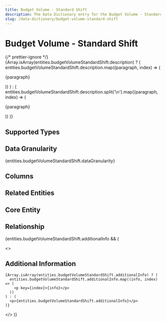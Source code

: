 ```yaml
---
title: Budget Volume - Standard Shift
description: The Data Dictionary entry for the Budget Volume - Standard Shift entity
slug: /data-dictionary/budget-volume-standard-shift
---
```



# Budget Volume - Standard Shift

{/* prettier-ignore */}
{Array.isArray(entities.budgetVolumeStandardShift.description) ? (
  entities.budgetVolumeStandardShift.description.map((paragraph, index) => (
    <p key={index}>{paragraph}</p>
))
) : (
entities.budgetVolumeStandardShift.description.split('\n').map((paragraph, index) => (

<p key={index}>{paragraph}</p>
)) )}

## Supported Types

<SupportedTypesTable
  supportedTypes={entities.budgetVolumeStandardShift.supportedTypes}
/>

## Data Granularity

{entities.budgetVolumeStandardShift.dataGranularity}

## Columns

<ColumnsTable columns={entities.budgetVolumeStandardShift.columns} />

## Related Entities

<RelatedEntitiesList
  relatedEntities={entities.budgetVolumeStandardShift.relatedEntities}
/>

## Core Entity

<CoreEntityTable coreEntities={entities.budgetVolumeStandardShift.coreEntity} />

## Relationship

<RelationshipTable
  relationship={entities.budgetVolumeStandardShift.relationship}
  simple={true}
/>

{entities.budgetVolumeStandardShift.additionalInfo && (

  <>
    <h2>Additional Information</h2>

    {Array.isArray(entities.budgetVolumeStandardShift.additionalInfo) ? (
      entities.budgetVolumeStandardShift.additionalInfo.map((info, index) => (
        <p key={index}>{info}</p>
      ))
    ) : (
      <p>{entities.budgetVolumeStandardShift.additionalInfo}</p>
    )}

  </>
)}

